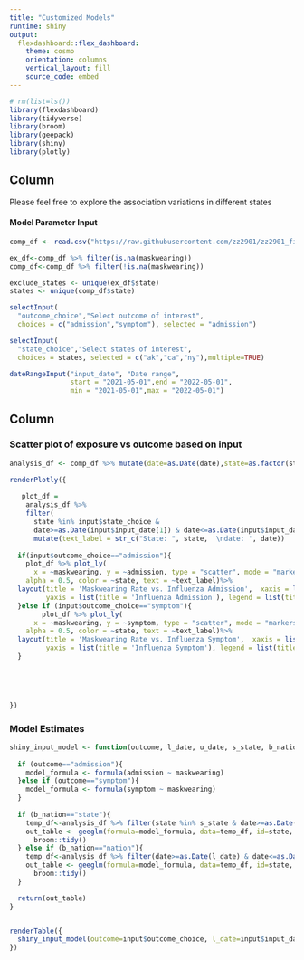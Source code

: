 ---
title: "Customized Models"
runtime: shiny
output: 
  flexdashboard::flex_dashboard:
    theme: cosmo
    orientation: columns
    vertical_layout: fill
    source_code: embed
---
  
```{r setup, include=FALSE}
# rm(list=ls())
library(flexdashboard)
library(tidyverse)
library(broom)
library(geepack)
library(shiny)
library(plotly)
```

Column {.sidebar}
-----------------------------------------------------------------------
  
Please feel free to explore the association variations in different states

#### Model Parameter Input

```{r import}
comp_df <- read.csv("https://raw.githubusercontent.com/zz2901/zz2901_final_test/main/data/merged.csv")

ex_df<-comp_df %>% filter(is.na(maskwearing))
comp_df<-comp_df %>% filter(!is.na(maskwearing))

exclude_states <- unique(ex_df$state)
states <- unique(comp_df$state)
```


```{r}
selectInput(
  "outcome_choice","Select outcome of interest",
  choices = c("admission","symptom"), selected = "admission")

selectInput(
  "state_choice","Select states of interest",
  choices = states, selected = c("ak","ca","ny"),multiple=TRUE)

dateRangeInput("input_date", "Date range",
               start = "2021-05-01",end = "2022-05-01",
               min = "2021-05-01",max = "2022-05-01")
```



Column 
-----------------------------------------------------------------------
  
### Scatter plot of exposure vs outcome based on input {data-height=800}
  
```{r}
analysis_df <- comp_df %>% mutate(date=as.Date(date),state=as.factor(state)) %>% arrange(state,date) %>% select(state,date,maskwearing,symptom,admission,everything())

renderPlotly({ 
  
   plot_df =
    analysis_df %>% 
    filter(
      state %in% input$state_choice &
      date>=as.Date(input$input_date[1]) & date<=as.Date(input$input_date[2]))%>%
      mutate(text_label = str_c("State: ", state, '\ndate: ', date))
  
  if(input$outcome_choice=="admission"){
    plot_df %>% plot_ly(
      x = ~maskwearing, y = ~admission, type = "scatter", mode = "markers",
    alpha = 0.5, color = ~state, text = ~text_label)%>%
  layout(title = 'Maskwearing Rate vs. Influenza Admission',  xaxis = list(title = 'Maskwearing Rate (%)'), 
         yaxis = list(title = 'Influenza Admission'), legend = list(title=list(text='<b> State of Interest </b>')))
  }else if (input$outcome_choice=="symptom"){
        plot_df %>% plot_ly(
      x = ~maskwearing, y = ~symptom, type = "scatter", mode = "markers",
    alpha = 0.5, color = ~state, text = ~text_label)%>%
  layout(title = 'Maskwearing Rate vs. Influenza Symptom',  xaxis = list(title = 'Maskwearing Rate (%)'), 
         yaxis = list(title = 'Influenza Symptom'), legend = list(title=list(text='<b> State of Interest </b>')))
  }
  


    

})
```

### Model Estimates {data-height=200}

```{r}

shiny_input_model <- function(outcome, l_date, u_date, s_state, b_nation){
  
  if (outcome=="admission"){
    model_formula <- formula(admission ~ maskwearing)
  }else if (outcome=="symptom"){
    model_formula <- formula(symptom ~ maskwearing)
  }
  
  if (b_nation=="state"){
    temp_df<-analysis_df %>% filter(state %in% s_state & date>=as.Date(l_date) & date<=as.Date(u_date))
    out_table <- geeglm(formula=model_formula, data=temp_df, id=state, family=gaussian("identity"),corstr="exchangeable",std.err = "san.se") %>% 
      broom::tidy() 
  } else if (b_nation=="nation"){
    temp_df<-analysis_df %>% filter(date>=as.Date(l_date) & date<=as.Date(u_date))
    out_table <- geeglm(formula=model_formula, data=temp_df, id=state, family=gaussian("identity"),corstr="exchangeable",std.err = "san.se") %>% 
      broom::tidy() 
  }

  return(out_table)
}


renderTable({
  shiny_input_model(outcome=input$outcome_choice, l_date=input$input_date[1], u_date=input$input_date[2], s_state=input$state_choice, b_nation="state")
})
```